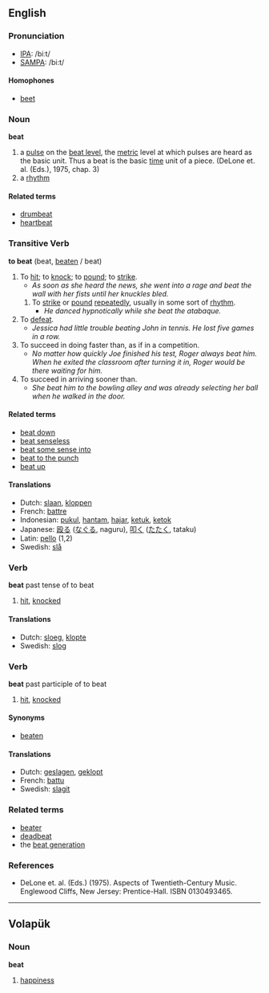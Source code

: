 ==English==
=== Pronunciation ===
*[[w:IPA|IPA]]: /biːt/
*[[w:SAMPA|SAMPA]]: /bi:t/
====Homophones====
*[[beet]]

===Noun===
'''beat'''

#a [[pulse]] on the [[beat level]], the [[metric]] level at which pulses are heard as the basic unit. Thus a beat is the basic [[time]] unit of a piece. (DeLone et. al. (Eds.), 1975, chap. 3)
#a [[rhythm]]

====Related terms====
*[[drumbeat]]
*[[heartbeat]]

=== Transitive Verb ===
'''to beat''' (beat, [[beaten]] / beat)

# To [[hit]]; to [[knock]]; to [[pound]]; to [[strike]].
#* ''As soon as she heard the news, she went into a rage and beat the wall with her fists until her knuckles bled.''
## To [[strike]] or [[pound]] [[repeatedly]], usually in some sort of [[rhythm]].
##* ''He danced hypnotically while she beat the atabaque.''
# To [[defeat]].
#* ''Jessica had little trouble beating John in tennis.  He lost five games in a row.''
# To succeed in doing faster than, as if in a competition.
#* ''No matter how quickly Joe finished his test, Roger always beat him.  When he exited the classroom after turning it in, Roger would be there waiting for him.''
# To succeed in arriving sooner than.
#* ''She beat him to the bowling alley and was already selecting her ball when he walked in the door.''


====Related terms====
*[[beat down]]
*[[beat senseless]]
*[[beat some sense into]]
*[[beat to the punch]]
*[[beat up]]


==== Translations ====
*Dutch: [[slaan]], [[kloppen]]
*French: [[battre]]
*Indonesian: [[pukul]], [[hantam]], [[hajar]], [[ketuk]], [[ketok]]
*Japanese: [[殴る]] ([[なぐる]], naguru), [[叩く]] ([[たたく]], tataku)
*Latin: [[pello]] (1,2)
*Swedish: [[slå]]

=== Verb ===
'''beat''' past tense of to beat

# [[hit]], [[knocked]] 


==== Translations ====
*Dutch: [[sloeg]], [[klopte]]
*Swedish: [[slog]]

=== Verb ===
'''beat''' past participle of to beat

# [[hit]], [[knocked]] 

==== Synonyms ====
*[[beaten]]

==== Translations ====
*Dutch: [[geslagen]], [[geklopt]]
*French: [[battu]]
*Swedish: [[slagit]]

===Related terms===
*[[beater]]
*[[deadbeat]]
*the [[beat generation]]

===References===
*DeLone et. al. (Eds.) (1975). Aspects of Twentieth-Century Music. Englewood Cliffs, New Jersey: Prentice-Hall. ISBN 0130493465.

----

== Volapük ==

=== Noun ===

'''beat'''

# [[happiness]]